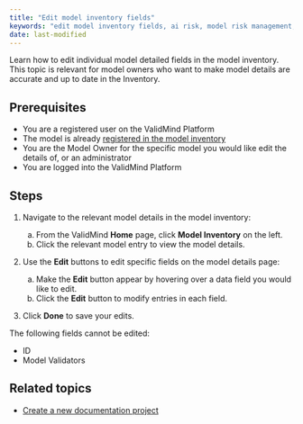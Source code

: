 ```yaml
---
title: "Edit model inventory fields"
keywords: "edit model inventory fields, ai risk, model risk management, ValidMind"
date: last-modified
---
```


Learn how to edit individual model detailed fields in the model inventory. This topic is relevant for model owners who want to make model details are accurate and up to date in the Inventory. 

## Prerequisites

* You are a registered user on the ValidMind Platform
* The model is already [registered in the model inventory](register-models.qmd)
* You are the Model Owner for the specific model you would like edit the details of, or an administrator
* You are logged into the ValidMind Platform

## Steps

<!--- NR TO DO Check with Mehdi: these steps didn't work for me, can't edit. Wrong permissions maybe? --->

1. Navigate to the relevant model details in the model inventory: 

   a. From the ValidMind **Home** page, click **Model Inventory** on the left.
   b. Click the relevant model entry to view the model details.

2. Use the **Edit** buttons to edit specific fields on the model details page: 

   a. Make the **Edit** button appear by hovering over a data field you would like to edit.
   b. Click the **Edit** button to modify entries in each field.

3. Click **Done** to save your edits.

::: {.column-margin}
::: {.callout-tip}
The following fields cannot be edited:

- ID
- Model Validators
:::
:::

<!---
## Troubleshooting

[Include any common issues or errors that may arise during the task and how to resolve them.]
--->

## Related topics

* [Create a new documentation project](create-documentation-project.qmd)
<!--- TO DO We don't seem to have a topic for this
* [Edit a documentation project]()
--->
